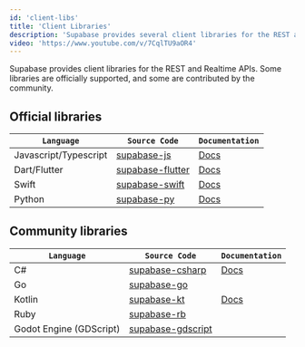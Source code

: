 ```yaml
---
id: 'client-libs'
title: 'Client Libraries'
description: 'Supabase provides several client libraries for the REST and Realtime APIs.'
video: 'https://www.youtube.com/v/7CqlTU9aOR4'
---
```


Supabase provides client libraries for the REST and Realtime APIs. Some libraries are officially supported, and some are contributed by the community.

## Official libraries

| `Language`            | `Source Code`                                                                                        | `Documentation`                                                     |
| --------------------- | ---------------------------------------------------------------------------------------------------- | ------------------------------------------------------------------- |
| Javascript/Typescript | [supabase-js](https://github.com/supabase/supabase-js)                                               | [Docs](https://supabase.com/docs/reference/javascript/introduction) |
| Dart/Flutter          | [supabase-flutter](https://github.com/supabase/supabase-flutter/tree/main/packages/supabase_flutter) | [Docs](https://supabase.com/docs/reference/dart/introduction)       |
| Swift                 | [supabase-swift](https://github.com/supabase/supabase-swift)                                         | [Docs](https://supabase.com/docs/reference/swift/introduction)      |
| Python                | [supabase-py](https://github.com/supabase/supabase-py)                                               | [Docs](https://supabase.com/docs/reference/python/initializing)     |

## Community libraries

| `Language`              | `Source Code`                                                                    | `Documentation`                                                 |
| ----------------------- | -------------------------------------------------------------------------------- | --------------------------------------------------------------- |
| C#                      | [supabase-csharp](https://github.com/supabase-community/supabase-csharp)         | [Docs](https://supabase.com/docs/reference/csharp/introduction) |
| Go                      | [supabase-go](https://github.com/supabase-community/supabase-go)                 |                                                                 |
| Kotlin                  | [supabase-kt](https://github.com/supabase-community/supabase-kt)                 | [Docs](https://supabase.com/docs/reference/kotlin/introduction) |
| Ruby                    | [supabase-rb](https://github.com/supabase-community/supabase-rb)                 |                                                                 |
| Godot Engine (GDScript) | [supabase-gdscript](https://github.com/supabase-community/godot-engine.supabase) |                                                                 |
